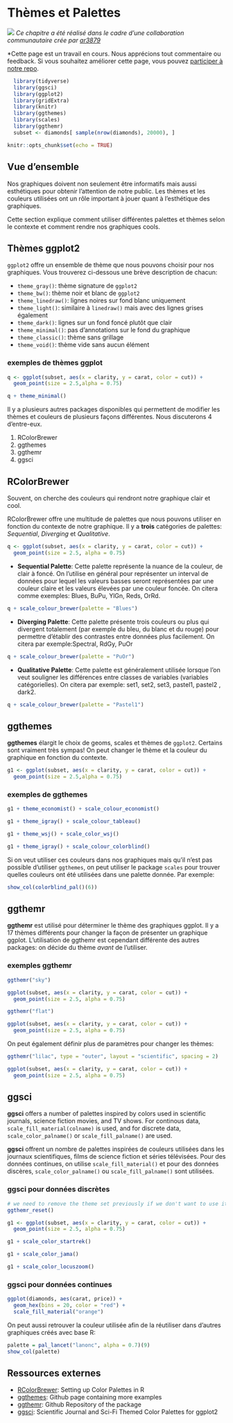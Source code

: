 # Thèmes et Palettes {#themes}

![](images/banners/banner_themes.png)
*Ce chapitre a été réalisé dans le cadre d'une collaboration communautaire crée par [ar3879](https://github.com/Akanksha1Raj){target="_blank"}*
  
  *Cette page est un travail en cours. Nous apprécions tout commentaire ou feedback. Si vous souhaitez améliorer cette page, vous pouvez [participer à notre repo](contribute.html).

```r
  library(tidyverse)
  library(ggsci)
  library(ggplot2)
  library(gridExtra)
  library(knitr)
  library(ggthemes)
  library(scales)
  library(ggthemr)
  subset <- diamonds[ sample(nrow(diamonds), 20000), ]
```

```r
knitr::opts_chunk$set(echo = TRUE)
```


## Vue d'ensemble
 
  Nos graphiques doivent non seulement être informatifs mais aussi esthétiques pour obtenir l'attention de notre public. Les thèmes et les couleurs utilisées ont un rôle important à jouer quant à l'esthétique des graphiques.
 
  Cette section explique comment utiliser différentes palettes et thèmes selon le contexte et comment rendre nos graphiques cools.
  
## Thèmes ggplot2
  
   `ggplot2` offre un ensemble de thème que nous pouvons choisir pour nos graphiques. Vous trouverez ci-dessous une brève description de chacun: 
  
  * `theme_gray()`: thème signature de `ggplot2`
  * `theme_bw()`: thème noir et blanc de `ggplot2`
  * `theme_linedraw()`: lignes noires sur fond blanc uniquement
  * `theme_light()`: similaire à `linedraw()` mais avec des lignes grises également
  * `theme_dark()`: lignes sur un fond foncé plutôt que clair 
  * `theme_minimal()`: pas d'annotations sur le fond du graphique
  * `theme_classic()`: thème sans grillage 
  * `theme_void()`: thème vide sans aucun élément
  
### exemples de thèmes ggplot 
  
```r
q <- ggplot(subset, aes(x = clarity, y = carat, color = cut)) +
  geom_point(size = 2.5,alpha = 0.75) 

q + theme_minimal()
```
  
  Il y a plusieurs autres packages disponibles qui permettent de modifier les thèmes et couleurs de plusieurs façons différentes. Nous discuterons 4 d'entre-eux. 
  
  1. RColorBrewer
  2. ggthemes
  3. ggthemr
  4. ggsci
  
  
## RColorBrewer 
  
Souvent, on cherche des couleurs qui rendront notre graphique clair et cool.

RColorBrewer offre une multitude de palettes que nous pouvons utiliser en fonction du contexte de notre graphique. Il y a **trois** catégories de palettes: *Sequential*, *Diverging* et *Qualitative*.

```r
q <- ggplot(subset, aes(x = clarity, y = carat, color = cut)) +
  geom_point(size = 2.5, alpha = 0.75) 
```

- **Sequential Palette**: Cette palette représente la nuance de la couleur, de clair à foncé. On l'utilise en général pour représenter un interval de données pour lequel les valeurs basses seront représentées par une couleur claire et les valeurs élevées par une couleur foncée. On citera comme exemples: Blues, BuPu, YlGn, Reds, OrRd.

```r
q + scale_colour_brewer(palette = "Blues")
```

- **Diverging Palette**: Cette palette présente trois couleurs ou plus qui divergent totalement (par exemple du bleu, du blanc et du rouge) pour permettre d'établir des contrastes entre données plus facilement. On citera par exemple:Spectral, RdGy, PuOr


```r
q + scale_colour_brewer(palette = "PuOr")
```

- **Qualitative Palette**: Cette palette est généralement utilisée lorsque l'on veut souligner les différences entre classes de variables (variables catégorielles). On citera par exemple: set1, set2, set3, pastel1, pastel2 , dark2.
  
```r
q + scale_colour_brewer(palette = "Pastel1")
```  

## ggthemes

**ggthemes** élargit le choix de geoms, scales et thèmes de `ggplot2`. Certains sont vraiment très sympas! On peut changer le thème et la couleur du graphique en fonction du contexte. 

```r
g1 <- ggplot(subset, aes(x = clarity, y = carat, color = cut)) +
  geom_point(size = 2.5,alpha = 0.75) 
```

### exemples de ggthemes

```r
g1 + theme_economist() + scale_colour_economist()
```

```r
g1 + theme_igray() + scale_colour_tableau()
```

```r
g1 + theme_wsj() + scale_color_wsj()
```

```r
g1 + theme_igray() + scale_colour_colorblind()
```

Si on veut utiliser ces couleurs dans nos graphiques mais qu'il n'est pas possible d'utiliser `ggthemes`, on peut utiliser le package `scales` pour trouver quelles couleurs ont été utilisées dans une palette donnée. Par exemple: 

```r
show_col(colorblind_pal()(6))
```

## ggthemr

**ggthemr** est utilisé pour déterminer le thème des graphiques ggplot. Il y a 17 thèmes différents pour changer la façon de présenter un graphique ggplot. L'utilisation de ggthemr est cependant différente des autres packages: on décide du thème *avant* de l'utiliser. 

### exemples ggthemr 

```r
ggthemr("sky")

ggplot(subset, aes(x = clarity, y = carat, color = cut)) +
  geom_point(size = 2.5, alpha = 0.75)
```

```r
ggthemr("flat")

ggplot(subset, aes(x = clarity, y = carat, color = cut)) +
  geom_point(size = 2.5, alpha = 0.75)
```

On peut également définir plus de paramètres pour changer les thèmes:

```r
ggthemr("lilac", type = "outer", layout = "scientific", spacing = 2)

ggplot(subset, aes(x = clarity, y = carat, color = cut)) +
  geom_point(size = 2.5, alpha = 0.75)
```

## ggsci

**ggsci** offers a number of palettes inspired by colors used in scientific journals, science fiction movies, and TV shows. For continous data, `scale_fill_material(colname)` is used, and for discrete data, `scale_color_palname()` or `scale_fill_palname()` are used. 

**ggsci** offrent un nombre de palettes inspirées de couleurs utilisées dans les journaux scientifiques, films de science fiction et séries télévisées. Pour des données continues, on utilise `scale_fill_material()` et pour des données discères, `scale_color_palname()` ou `scale_fill_palname()` sont utilisées. 

### ggsci pour données discrètes

```r
# we need to remove the theme set previously if we don't want to use it anymore
ggthemr_reset()

g1 <- ggplot(subset, aes(x = clarity, y = carat, color = cut)) +
  geom_point(size = 2.5, alpha = 0.75)

g1 + scale_color_startrek()
```

```r
g1 + scale_color_jama()
```

```r
g1 + scale_color_locuszoom()
```

### ggsci pour données continues

```r
ggplot(diamonds, aes(carat, price)) +
  geom_hex(bins = 20, color = "red") +
  scale_fill_material("orange")
```

On peut aussi retrouver la couleur utilisée afin de la réutiliser dans d'autres graphiques créés avec base R: 

```r
palette = pal_lancet("lanonc", alpha = 0.7)(9)
show_col(palette)
```

## Ressources externes 

- [RColorBrewer](https://data.library.virginia.edu/setting-up-color-palettes-in-r/){target="_blank"}: Setting up Color Palettes in R
- [ggthemes](https://yutannihilation.github.io/allYourFigureAreBelongToUs/ggthemes/){target="_blank"}: Github page containing more examples 
- [ggthemr](https://github.com/cttobin/ggthemr){target="_blank"}: Github Repository of the package
- [ggsci](https://cran.r-project.org/web/packages/ggsci/vignettes/ggsci.html){target="_blank"}: Scientific Journal and Sci-Fi Themed Color Palettes for ggplot2
